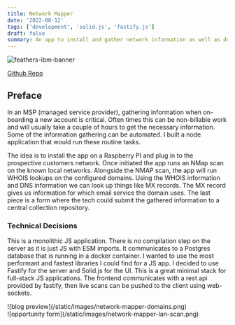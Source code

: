 ```yaml
---
title: Network Mapper
date: '2022-08-12'
tags: ['development', 'solid.js', 'fastify.js']
draft: false
summary: An app to install and gather network information as well as domain information.
---
```


![feathers-ibm-banner](/static/images/network-mapper-dashboard.png)

[Github Repo](https://github.com/bskimball/network-mapper)

## Preface

In an MSP (managed service provider), gathering information when on-boarding a new account is critical. Often times
this can be non-billable work and will usually take a couple of hours to get the necessary information. Some of the
information gathering can be automated. I built a node application that would run these routine tasks.

The idea is to install the app on a Raspberry PI and plug in to the prospective customers network. Once initiated
the app runs an NMap scan on the known local networks. Alongside the NMAP scan, the app will run WHOIS lookups on
the configured domains. Using the WHOIS information and DNS information we can look up things like MX records. The
MX record gives us information for which email service the domain uses. The last piece is a form where the tech
could submit the gathered information to a central collection repository.

### Technical Decisions

This is a monolithic JS application. There is no compilation step on the server as it is just JS with ESM imports.
It communicates to a Postgres database that is running in a docker container. I wanted to use the most performant
and fastest libraries I could find for a JS app. I decided to use Fastify for the server and Solid.js for the UI.
This is a great minimal stack for full-stack JS applications. The frontend communicates with a rest api provided by
fastify, then live scans can be pushed to the client using web-sockets.

<div className="flex space-x-8">
  <div>![blog preview](/static/images/network-mapper-domains.png)</div>
  <div>![opportunity form](/static/images/network-mapper-lan-scan.png)</div>
</div>
